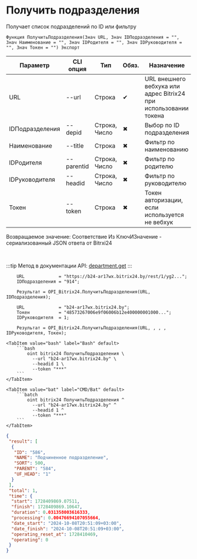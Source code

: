 ﻿---
sidebar_position: 3
---


# Получить подразделения
 Получает список подразделений по ID или фильтру



`Функция ПолучитьПодразделения(Знач URL, Знач IDПодразделения = "", Знач Наименование = "", Знач IDРодителя = "", Знач IDРуководителя = "", Знач Токен = "") Экспорт`

  | Параметр | CLI опция | Тип | Обяз. | Назначение |
  |-|-|-|-|-|
  | URL | --url | Строка | &#x2714; | URL внешнего вебхука или адрес Bitrix24 при использовании токена |
  | IDПодразделения | --depid | Строка, Число | &#x2716; | Выбор по ID подразделения |
  | Наименование | --title | Строка | &#x2716; | Фильтр по наименованию |
  | IDРодителя | --parentid | Строка, Число | &#x2716; | Фильтр по родителю |
  | IDРуководителя | --headid | Строка, Число | &#x2716; | Фильтр по руководителю |
  | Токен | --token | Строка | &#x2716; | Токен авторизации, если используется не вебхук |

  
  Возвращаемое значение:   Соответствие Из КлючИЗначение - сериализованный JSON ответа от Bitrxi24

<br/>

:::tip
Метод в документации API: [department.get](https://dev.1c-bitrix.ru/rest_help/departments/department_get.php)
:::
<br/>


```bsl title="Пример использования для 1С:Предприятие/OneScript"
    URL             = "https://b24-ar17wx.bitrix24.by/rest/1/yg2...";
    IDПодразделения = "914";

    Результат = OPI_Bitrix24.ПолучитьПодразделения(URL, IDПодразделения);

    URL             = "b24-ar17wx.bitrix24.by";
    Токен           = "48573267006e9f06006b12e400000001000...";
    IDРуководителя  = 1;

    Результат = OPI_Bitrix24.ПолучитьПодразделения(URL, , , , IDРуководителя, Токен);
```
    

 <Tabs>
  
    <TabItem value="bash" label="Bash" default>
        ```bash
            oint bitrix24 ПолучитьПодразделения \
              --url "b24-ar17wx.bitrix24.by" \
              --headid 1 \
              --token "***"
        ```
    </TabItem>
  
    <TabItem value="bat" label="CMD/Bat" default>
        ```batch
            oint bitrix24 ПолучитьПодразделения ^
              --url "b24-ar17wx.bitrix24.by" ^
              --headid 1 ^
              --token "***"
        ```
    </TabItem>
</Tabs>


```json title="Результат"
{
 "result": [
  {
   "ID": "586",
   "NAME": "Подчиненное подразделение",
   "SORT": 500,
   "PARENT": "584",
   "UF_HEAD": "1"
  }
 ],
 "total": 1,
 "time": {
  "start": 1728409869.07511,
  "finish": 1728409869.10647,
  "duration": 0.031358003616333,
  "processing": 0.00476694107055664,
  "date_start": "2024-10-08T20:51:09+03:00",
  "date_finish": "2024-10-08T20:51:09+03:00",
  "operating_reset_at": 1728410469,
  "operating": 0
 }
}
```
